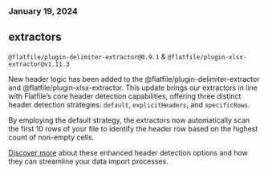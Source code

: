 ### January 19, 2024

## extractors

`@flatfile/plugin-delimiter-extractor@0.9.1` & `@flatfile/plugin-xlsx-extractor@v1.11.3`

New header logic has been added to the @flatfile/plugin-delimiter-extractor and @flatfile/plugin-xlsx-extractor. This update brings our extractors in line with Flatfile’s core header detection capabilities, offering three distinct header detection strategies: `default`, `explicitHeaders`, and `specificRows`.

By employing the default strategy, the extractors now automatically scan the first 10 rows of your file to identify the header row based on the highest count of non-empty cells.

[Discover more](../../../plugins-docs/extractors/xlsx-extractor) about these enhanced header detection options and how they can streamline your data import processes.
